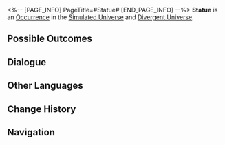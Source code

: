 <%-- [PAGE_INFO]
PageTitle=#Statue#
[END_PAGE_INFO] --%>
{{Stub}}
{{Simulated Universe Event Infobox
|id            = 11001
|title         = 
|image         = Occurrence Default.png
|domains_su    = Unknown
|domains_ext   = 
|domains_swarm = Unknown
|domains_gng   = Unknown
|domains_du    = Unknown
|requirements  = 
|prev          = 
|next          = 
|characters    = 
|factions      = 
|order         = 
|order_du      = 
}}
'''Statue''' is an [[Divergent Universe/Occurrence|Occurrence]] in the [[Simulated Universe]] and [[Divergent Universe]].

==Possible Outcomes==
{{Possible Outcomes
|choice_1 = Mania takes over you...
|result_1 = The entire team loses HP equal to 99% of their current HP, and obtain 1 Enhanced 3-star Blessing of Abundance.
|path_1   = Abundance
|modes_1  = swarm

|choice_2 = You can be more "frenzied."
|result_2 = The entire team loses HP equal to 99% of their current HP, and obtain 2 Enhanced 2-star Blessing(s) of (Preservation/Remembrance/Nihility/Abundance/The Hunt/Destruction/Elation/Propagation/Erudition).
|path_2   = Erudition
|modes_2  = gng

|choice_3 = You can be more "frenzied."
|result_3 = Obtain 2 Blessing(s) of 3-star rarity, and all characters lose HP equal to 99% of their current HP.
|modes_3  = du

|choice_4 = Mania takes over you...
|result_4 = All characters lose HP equal to 80% of their current HP, and enhance 5 random Blessing(s).
|modes_4  = du

|choice_5 = Believe in "THEM" with pure devotion.
|result_5 = Obtain 3 Blessing(s) of 1- to 2-star rarity, and all characters lose HP equal to 50% of their current HP.
|modes_5  = du

|choice_7 = Discard the statue! Be decisive.
|result_7 = Obtain a 2-star Blessing, and all characters lose HP equal to 30% of their current HP.
|modes_7  = su,swarm,gng

|choice_8 = Believe in "THEM" with pure devotion.
|result_8 = Obtain a 3-star Blessing, and all characters lose HP equal to 80% of their current HP.
|modes_8  = su,swarm,gng

}}
<!--
==Gameplay Notes==
* 
-->
==Dialogue==
{{Dialogue Start}}
:{{tx}}
{{Dialogue End}}

==Other Languages==
{{Other Languages
|en   = Statue
|zhs  = 雕像
|zht  = 雕像
|ja   = {{Rubi|彫像|ちょうぞう}}
|ko   = 조각상
|es   = Estatua
|fr   = Statue
|ru   = Статуя
|th   = รูปปั้น
|vi   = Bức Tượng
|de   = Statue
|id   = Patung
|pt   = Estátua
}}

==Change History==
{{Change History|1.0}}

==Navigation==
{{Occurrence Navbox}}